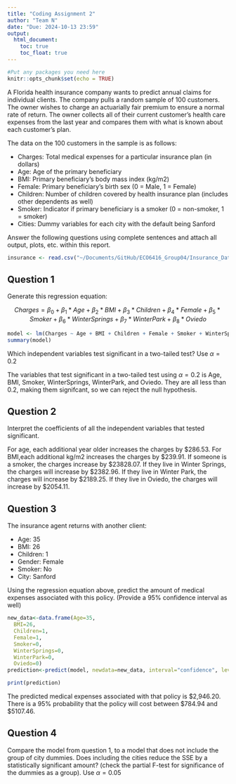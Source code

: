 ```yaml
---
title: "Coding Assignment 2"
author: "Team N"
date: "Due: 2024-10-13 23:59"
output: 
  html_document:
    toc: true
    toc_float: true
---
```


```r
#Put any packages you need here
knitr::opts_chunk$set(echo = TRUE)
```

A Florida health insurance company wants to predict annual claims for individual clients. The company pulls a random sample of 100 customers. The owner wishes to charge an actuarially fair premium to ensure a normal rate of return. The owner collects all of their current customer’s health care expenses from the last year and compares them with what is known about each customer’s plan. 

The data on the 100 customers in the sample is as follows:

-	Charges: Total medical expenses for a particular insurance plan (in dollars)
-	Age: Age of the primary beneficiary
-	BMI: Primary beneficiary’s body mass index (kg/m2)
-	Female: Primary beneficiary’s birth sex (0 = Male, 1 = Female)
-	Children: Number of children covered by health insurance plan (includes other dependents as well)
-	Smoker: Indicator if primary beneficiary is a smoker (0 = non-smoker, 1 = smoker)
-	Cities: Dummy variables for each city with the default being Sanford

Answer the following questions using complete sentences and attach all output, plots, etc. within this report.


```r
insurance <- read.csv("~/Documents/GitHub/ECO6416_Group04/Insurance_Data_Group4.csv")
```


## Question 1

Generate this regression equation:

$$Charges = \beta_{0}+\beta_{1}*Age+\beta_{2}*BMI+\beta_{3}*Children + \beta_{4}*Female + \beta_{5}*Smoker + \beta_{6}*WinterSprings + \beta_{7}*WinterPark + \beta_{8}*Oviedo$$

```r
model <- lm(Charges ~ Age + BMI + Children + Female + Smoker + WinterSprings + WinterPark + Oviedo, data = insurance)
summary(model)
```

Which independent variables test significant in a two-tailed test? Use $\alpha = 0.2$

The variables that test significant in a two-tailed test using $\alpha = 0.2$ is Age, BMI, Smoker, WinterSprings, WinterPark, and Oviedo. They are all less than 0.2, making them signifcant, so we can reject the null hypothesis.

## Question 2

Interpret the coefficients of all the independent variables that tested significant.

For age, each additional year older increases the charges by $286.53. For BMI,each additional kg/m2 increases the charges by $239.91. If someone is a smoker, the charges increase by $23828.07. If they live in Winter Springs, the charges will increase by $2382.96. If they live in Winter Park, the charges will increase by $2189.25. If they live in Oviedo, the charges will increase by $2054.11.


## Question 3

The insurance agent returns with another client:

- Age: 35
- BMI: 26
- Children: 1
- Gender: Female
- Smoker: No
- City: Sanford

Using the regression equation above, predict the amount of medical expenses associated with this policy. (Provide a 95% confidence interval as well)

```r

new_data<-data.frame(Age=35,
  BMI=26,
  Children=1,
  Female=1,
  Smoker=0,
  WinterSprings=0,
  WinterPark=0,
  Oviedo=0)
prediction<-predict(model, newdata=new_data, interval="confidence", level=0.95)

print(prediction)
```

The predicted medical expenses associated with that policy is $2,946.20.  
There is a 95% probability that the policy will cost between $784.94 and $5107.46. 

## Question 4

Compare the model from question 1, to a model that does not include the group of city dummies. Does including the cities reduce the SSE by a statistically significant amount? (check the partial F-test for significance of the dummies as a group). Use $\alpha = 0.05$

```r

```



